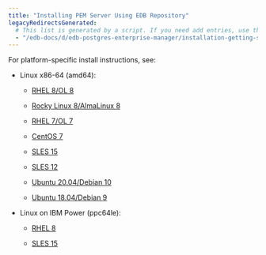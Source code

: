```yaml
---
title: "Installing PEM Server Using EDB Repository"
legacyRedirectsGenerated:
  # This list is generated by a script. If you need add entries, use the `legacyRedirects` key.
  - "/edb-docs/d/edb-postgres-enterprise-manager/installation-getting-started/linux-installation-guide/8.0/installing_pem_server_on_linux.html"
---
```


For platform-specific install instructions, see:

- Linux x86-64 (amd64):
  - [RHEL 8/OL 8](01_pem_server_rhel8_x86)

  - [Rocky Linux 8/AlmaLinux 8](01a_pem_server_other_linux8_x86)
  - [RHEL 7/OL 7](02_pem_server_rhel7_x86)
  - [CentOS 7](02a_pem_server_centos7_x86)
  - [SLES 15](03_pem_server_sles15_x86)
  - [SLES 12](04_pem_server_sles12_x86)
  - [Ubuntu 20.04/Debian 10](05_pem_server_ubuntu20_deb10_x86)
  - [Ubuntu 18.04/Debian 9](06_pem_server_ubuntu18_deb9_x86)

- Linux on IBM Power (ppc64le):
  - [RHEL 8](07_pem_server_rhel8_ppcle)
  
  - [SLES 15](09_pem_server_sles15_ppcle)
